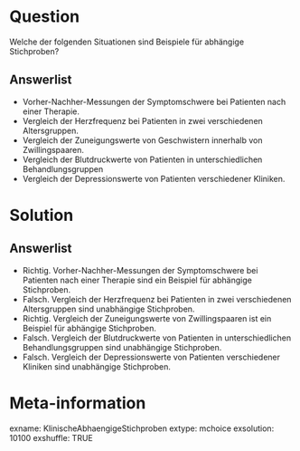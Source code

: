 Question 
======== 

Welche der folgenden Situationen sind Beispiele für abhängige Stichproben?

Answerlist
----------

* Vorher-Nachher-Messungen der Symptomschwere bei Patienten nach einer Therapie.
* Vergleich der Herzfrequenz bei Patienten in zwei verschiedenen Altersgruppen.
* Vergleich der Zuneigungswerte von Geschwistern innerhalb von Zwillingspaaren.
* Vergleich der Blutdruckwerte von Patienten in unterschiedlichen Behandlungsgruppen
* Vergleich der Depressionswerte von Patienten verschiedener Kliniken.

Solution
========

Answerlist
----------

* Richtig. Vorher-Nachher-Messungen der Symptomschwere bei Patienten nach einer Therapie sind ein Beispiel für abhängige Stichproben.
* Falsch. Vergleich der Herzfrequenz bei Patienten in zwei verschiedenen Altersgruppen sind unabhängige Stichproben.
* Richtig. Vergleich der Zuneigungswerte von Zwillingspaaren ist ein Beispiel für abhängige Stichproben.
* Falsch. Vergleich der Blutdruckwerte von Patienten in unterschiedlichen Behandlungsgruppen sind unabhängige Stichproben.
* Falsch. Vergleich der Depressionswerte von Patienten verschiedener Kliniken sind unabhängige Stichproben.

Meta-information
================
exname: KlinischeAbhaengigeStichproben
extype: mchoice 
exsolution: 10100
exshuffle: TRUE
